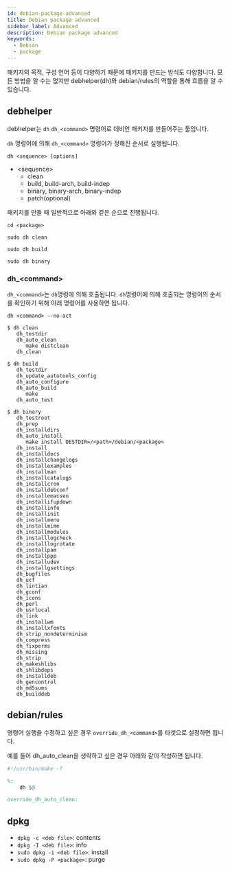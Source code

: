 ```yaml
---
id: debian-package-advanced
title: Debian package advanced
sidebar_label: Advanced
description: Debian package advanced
keywords:
  - Debian
  - package
---
```


패키지의 목적, 구성 언어 등이 다양하기 때문에 패키지를 만드는 방식도 다양합니다. 모든 방법을 알 수는 없지만 debhelper(dh)와 debian/rules의 역할을 통해 흐름을 알 수 있습니다.

## debhelper

debhelper는 `dh` `dh_<command>` 명령어로 데비안 패키지를 만들어주는 툴입니다.

`dh` 명령어에 의해 `dh_<command>` 명령어가 정해진 순서로 실행됩니다.

```shell
dh <sequence> [options]
```

- <sequence\>
  - clean
  - build, build-arch, build-indep
  - binary, binary-arch, binary-indep
  - patch(optional)

패키지를 만들 때 일반적으로 아래와 같은 순으로 진행됩니다.

```shell
cd <package>
```

```shell
sudo dh clean
```

```shell
sudo dh build
```

```shell
sudo dh binary
```

### dh\_<command\>

`dh_<command>`는 `dh`명령에 의해 호출됩니다. `dh`명령어에 의해 호출되는 명령어의 순서를 확인하기 위해 아래 명령어를 사용하면 됩니다.

```shell
dh <command> --no-act
```

```shell {1}
$ dh clean
   dh_testdir
   dh_auto_clean
      make distclean
   dh_clean
```

```shell {1}
$ dh build
   dh_testdir
   dh_update_autotools_config
   dh_auto_configure
   dh_auto_build
      make
   dh_auto_test
```

```shell {1}
$ dh binary
   dh_testroot
   dh_prep
   dh_installdirs
   dh_auto_install
      make install DESTDIR=/<path>/debian/<package>
   dh_install
   dh_installdocs
   dh_installchangelogs
   dh_installexamples
   dh_installman
   dh_installcatalogs
   dh_installcron
   dh_installdebconf
   dh_installemacsen
   dh_installifupdown
   dh_installinfo
   dh_installinit
   dh_installmenu
   dh_installmime
   dh_installmodules
   dh_installlogcheck
   dh_installlogrotate
   dh_installpam
   dh_installppp
   dh_installudev
   dh_installgsettings
   dh_bugfiles
   dh_ucf
   dh_lintian
   dh_gconf
   dh_icons
   dh_perl
   dh_usrlocal
   dh_link
   dh_installwm
   dh_installxfonts
   dh_strip_nondeterminism
   dh_compress
   dh_fixperms
   dh_missing
   dh_strip
   dh_makeshlibs
   dh_shlibdeps
   dh_installdeb
   dh_gencontrol
   dh_md5sums
   dh_builddeb
```

## debian/rules

명령어 실행을 수정하고 싶은 경우 `override_dh_<command>`를 타겟으로 설정하면 됩니다.

예를 들어 dh_auto_clean을 생략하고 싶은 경우 아래와 같이 작성하면 됩니다.

```makefile
#!/usr/bin/make -f

%:
	dh $@

override_dh_auto_clean:
```

## dpkg

- `dpkg -c <deb file>`: contents
- `dpkg -I <deb file>`: info
- `sudo dpkg -i <deb file>`: install
- `sudo dpkg -P <package>`: purge
